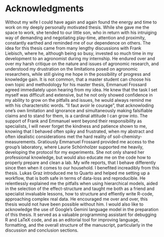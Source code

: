 # Acknowledgments
Without my wife I could have again and again found the energy and time to work on my deeply personally motivated thesis. While she gave me the space to work, she tended to our little son, who in return with his intruiging way of demanding and negotiating play-time, attention and proximity, constantly earthed and reminded me of our dependence on others. The idea for this thesis came from many lengthy discussions with Frank Liebisch, where he, although being so busy, invested so much time in my development to an agronomist during my internship. He endured over and over my harsh critique on the nature and issues of agronomic research, and understood my drustration on the limitations posed on agronomic researchers, while still giving me hope in the possibility of progress and knowledge gain. It is not common, that a master student can choose his own topic and methodology for his master thesis, Emmanuel Frossard agreed immediately upon hearing from my idea. He knew that the task I set myself was difficult and extensive, but he not only showed confidence in my ability to grow on the pitfalls and issues, he would always remind me with his charactersitic words. "Il faut avoir le courage", that acknowloding one's own limitation and ignorance and simultaneously making falsifiable claims and to stand for them, is a cardinal attitude I can grow into. The support of Frank and Emmanuel went beyond their responsibility as specialists, I will never forget the kindness and patience shown to me, knowing that I behaved often spiky and frustrated, when my abstract and often idealistic considerations met the hard reality of soil-chemisty-measurements. Gratiously Emmanuel Frossard provided me access to the group's laboratory, where Laurie Schönholzer supported me heavily, developing the protocol for my experiments. She not only shared her professional knowledge, but would also educate me on the code how to properly prepare and clean a lab. My wife reports, that I behave differently since then when it comes to our household. I benefited increadibly from this thesis. Lukas Graz introduced me to Quarto and helped me setting up a workflow, that is both safe in terms of data-loss and reproducible. He relentlessly explained me the pitfalls when using hierarchical models, aided in the selection of the effect-structure and taught me both as a friend and specialist invaluable lessons, how to structure and effiently write R-code, approaching complex real data. He encouraged me over and over, this thesis would not have been possible without him. I would also like to acknowledge the use of Google's Gemini language model in the preparation of this thesis. It served as a valuable programming assistant for debugging R and LaTeX code, and as an editorial tool for improving language, formatting, and the overall structure of the manuscript, particularly in the discussion and conclusion sections.
